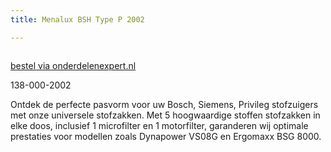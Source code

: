 ```yaml
---
title: Menalux BSH Type P 2002

---
```



<Image src={imageProduct} width={imageProduct.width} alt="" />

[bestel via onderdelenexpert.nl](https://www.onderdelenexpert.nl/menalux-stofzak-bosch-siemens-type-p-2002)

138-000-2002

Ontdek de perfecte pasvorm voor uw Bosch, Siemens, Privileg stofzuigers met onze universele stofzakken. Met 5 hoogwaardige stoffen stofzakken in elke doos, inclusief 1 microfilter en 1 motorfilter, garanderen wij optimale prestaties voor modellen zoals Dynapower VS08G en Ergomaxx BSG 8000. 
